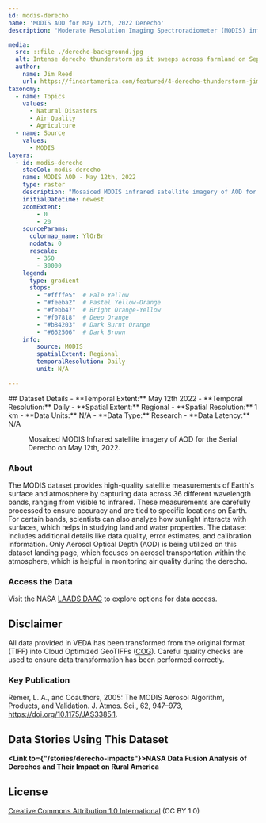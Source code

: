 ---
id: modis-derecho
name: 'MODIS AOD for May 12th, 2022 Derecho'
description: "Moderate Resolution Imaging Spectroradiometer (MODIS) infrared satellite imagery of AOD for the May 12, 2022 derecho."

media:
  src: ::file ./derecho-background.jpg
  alt: Intense derecho thunderstorm as it sweeps across farmland on September 23, 2018
  author:
    name: Jim Reed
    url: https://fineartamerica.com/featured/4-derecho-thunderstorm-jim-reed-photographyscience-photo-library.html
taxonomy:
  - name: Topics
    values:
      - Natural Disasters
      - Air Quality
      - Agriculture
  - name: Source
    values:
      - MODIS
layers:
  - id: modis-derecho
    stacCol: modis-derecho
    name: MODIS AOD - May 12th, 2022
    type: raster
    description: "Mosaiced MODIS infrared satellite imagery of AOD for May 12th, 2022 derecho."
    initialDatetime: newest
    zoomExtent:
        - 0
        - 20
    sourceParams:
      colormap_name: YlOrBr    
      nodata: 0
      rescale:
        - 350
        - 30000
    legend:
      type: gradient
      stops:
        - "#ffffe5"  # Pale Yellow
        - "#feeba2"  # Pastel Yellow-Orange
        - "#febb47"  # Bright Orange-Yellow
        - "#f07818"  # Deep Orange
        - "#b84203"  # Dark Burnt Orange
        - "#662506"  # Dark Brown
    info:
        source: MODIS
        spatialExtent: Regional
        temporalResolution: Daily
        unit: N/A

---
<Block>
  <Prose>
  ## Dataset Details
  - **Temporal Extent:** May 12th 2022
  - **Temporal Resolution:** Daily
  - **Spatial Extent:** Regional
  - **Spatial Resolution:** 1 km
  - **Data Units:** N/A
  - **Data Type:** Research
  - **Data Latency:** N/A
  </Prose>
<Figure>
  <Map
    center={[-107, 44]}
    zoom={4.5}
    datasetId='modis-derecho'
    layerId='modis-derecho'
    dateTime='2022-05-12'
  />
  <Caption
    attrAuthor='NASA'
    attrUrl='https://nasa.gov/'
  >
  Mosaiced MODIS Infrared satellite imagery of AOD for the Serial Derecho on May 12th, 2022.
  </Caption>
</Figure>
</Block>

<Block>
  <Prose>

  ### About

  The MODIS dataset provides high-quality satellite measurements of Earth's surface and atmosphere by capturing data across 36 different wavelength bands, ranging from visible to infrared. These measurements are carefully processed to ensure accuracy and are tied to specific locations on Earth. For certain bands, scientists can also analyze how sunlight interacts with surfaces, which helps in studying land and water properties. The dataset includes additional details like data quality, error estimates, and calibration information. Only Aerosol Optical Depth (AOD) is being utilized on this dataset landing page, which focuses on aerosol transportation within the atmosphere, which is helpful in monitoring air quality during the derecho.
  </Prose>
</Block>

<Block>
  <Prose>
  
  ### Access the Data

  Visit the NASA [LAADS DAAC](https://ladsweb.modaps.eosdis.nasa.gov/search/) to explore options for data access.

  </Prose>
</Block>

<Block>
  <Prose>
  
  ## Disclaimer

  All data provided in VEDA has been transformed from the original format (TIFF) into Cloud Optimized GeoTIFFs ([COG](https://www.cogeo.org)). Careful quality checks are used to ensure data transformation has been performed correctly.  
  
  </Prose>
</Block>

<Block>
  <Prose>

  ### Key Publication
  
  Remer, L. A., and Coauthors, 2005: The MODIS Aerosol Algorithm, Products, and Validation. J. Atmos. Sci., 62, 947–973, https://doi.org/10.1175/JAS3385.1.
  </Prose>
</Block>

<Block>
  <Prose>
  
  ## Data Stories Using This Dataset
  
  **<Link to={"/stories/derecho-impacts"}>NASA Data Fusion Analysis of Derechos and Their Impact on Rural America</Link>**

  </Prose>
</Block>

<Block>
  <Prose>
  
  ## License
  
  [Creative Commons Attribution 1.0 International](https://creativecommons.org/publicdomain/zero/1.0/legalcode) (CC BY 1.0)

  </Prose>
</Block>